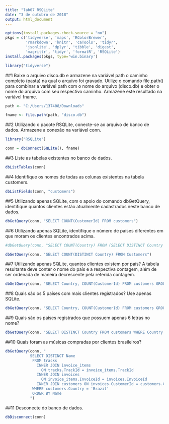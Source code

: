 ```yaml
---
title: "lab07 RSQLite"
date: "3 de outubro de 2018"
output: html_document
---
```


```r
options(install.packages.check.source = "no")
pkgs = c('tidyverse', 'maps', 'RColorBrewer', 
         'rmarkdown', 'knitr', 'caTools', 'tidyr',
         'jsonlite', 'dplyr', 'tibble', 'digest',
         'magrittr', 'tidyr', 'formatR', 'RSQLite')
install.packages(pkgs, type='win.binary')

library("tidyverse")
```

##1
Baixe o arquivo disco.db e armazene na variável path o caminho completo (pasta) na qual o arquivo foi gravado. Utilize o comando  file.path() para combinar a variável path com o nome do arquivo (disco.db) e obter o nome do arquivo com seu respectivo caminho. Armazene este resultado na variável fname.

```r
path <- "C:/Users/137408/Downloads"

fname <- file.path(path, "disco.db")
```

##2
Utilizando o pacote RSQLite, conecte-se ao arquivo de banco de dados. Armazene a conexão na variável conn.

```r
library("RSQLite")

conn = dbConnect(SQLite(), fname)
```

##3
Liste as tabelas existentes no banco de dados.

```r
dbListTables(conn)
```

##4
Identifique os nomes de todas as colunas existentes na tabela customers.

```r
dbListFields(conn, "customers")
```

##5
Utilizando apenas SQLite, com o apoio do comando dbGetQuery, identifique quantos clientes estão atualmente cadastrados neste banco de dados.

```r
dbGetQuery(conn, "SELECT COUNT(CustomerId) FROM customers")
```

##6
Utilizando apenas SQLite, identifique o número de países diferentes em que moram os clientes encontrados acima.

```r
#dbGetQuery(conn, "SELECT COUNT(Country) FROM (SELECT DISTINCT Country FROM customers)")

dbGetQuery(conn, "SELECT COUNT(DISTINCT Country) FROM Customers")
```

##7
Utilizando apenas SQLite, quantos clientes existem por país? A tabela resultante deve conter o nome do país e a respectiva contagem, além de ser ordenada de maneira decrescente pela referida contagem.

```r
dbGetQuery(conn, "SELECT Country, COUNT(CustomerId) FROM customers GROUP BY Country ORDER BY -COUNT(CustomerId)")
```

##8
Quais são os 5 países com mais clientes registrados? Use apenas SQLite.

```r
dbGetQuery(conn, "SELECT Country, COUNT(CustomerId) FROM customers GROUP BY Country ORDER BY -COUNT(CustomerId) LIMIT 5")
```

##9
Quais são os países registrados que possuem apenas 6 letras no nome?

```r
dbGetQuery(conn, "SELECT DISTINCT Country FROM customers WHERE Country GLOB '??????'")
```

##10
Quais foram as músicas compradas por clientes brasileiros?

```r
dbGetQuery(conn, "
           SELECT DISTINCT Name 
            FROM tracks
              INNER JOIN invoice_items
                ON tracks.TrackId = invoice_items.TrackId
              INNER JOIN invoices 
                ON invoice_items.InvoiceId = invoices.InvoiceId
              INNER JOIN customers ON invoices.CustomerId = customers.CustomerId
            WHERE customers.Country = 'Brazil'
            ORDER BY Name
           ")

```

##11
Desconecte do banco de dados.

```r
dbDisconnect(conn)
```

